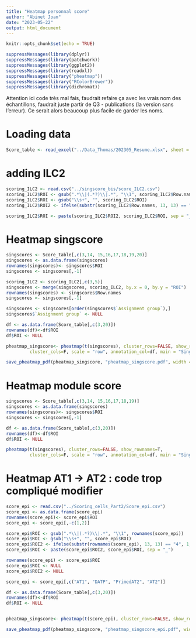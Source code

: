 ```yaml
---
title: "Heatmap personnal score"
author: "Abinet Joan"
date: "2023-05-22"
output: html_document
---
```


```r
knitr::opts_chunk$set(echo = TRUE)
```

```r
suppressMessages(library(dplyr))
suppressMessages(library(patchwork))
suppressMessages(library(ggplot2))
suppressMessages(library(readxl))
suppressMessages(library("pheatmap"))
suppressMessages(library("RColorBrewer"))
suppressMessages(library(dichromat))
```


Attention ici code très mal fais, faudrait refaire ça avec les vrais nom des échantillons, faudrait juste partir de Q3 - publications (la version sans l'erreur). Ce serait alors beaucoup plus facile de garder les noms.

# Loading data
```r
Score_table <- read_excel("../Data_Thomas/202305_Resume.xlsx", sheet = "Sheet1", range = "B4:U28")
```
# adding ILC2
```r
scoring_ILC2 <- read.csv("../singscore_bis/score_ILC2.csv")
scoring_ILC2$ROI <- gsub(".*\\|(.*?)\\|.*", "\\1", scoring_ILC2$Row.names)
scoring_ILC2$ROI <- gsub("\\s+", "", scoring_ILC2$ROI)
scoring_ILC2$ROI2 <- ifelse(substr(scoring_ILC2$Row.names, 13, 13) == "4", 1, ifelse(substr(scoring_ILC2$Row.names, 13, 13) == "8", 2, NA))

scoring_ILC2$ROI <- paste(scoring_ILC2$ROI2, scoring_ILC2$ROI, sep = "_")
```


# Heatmap singscore
```r
singscores <- Score_table[,c(3,14, 15,16,17,18,19,20)]
singscores <- as.data.frame(singscores)
rownames(singscores)<- singscores$ROI
singscores <- singscores[,-1]

scoring_ILC2 <- scoring_ILC2[,c(3,5)]
singscores <- merge(singscores, scoring_ILC2, by.x = 0, by.y = "ROI")
rownames(singscores) <- singscores$Row.names
singscores <- singscores[,-1]

singscores <- singscores[order(singscores$`Assignment group`),]
singscores$`Assignment group` <- NULL

df <- as.data.frame(Score_table[,c(3,20)])
rownames(df)<-df$ROI
df$ROI <- NULL

pheatmap_singscore<- pheatmap(t(singscores), cluster_rows=FALSE, show_rownames=T,
         cluster_cols=F, scale = "row", annotation_col=df, main = "Singscores", labels_row = c("Ly6G Macs", "AM", "Neutro", "CD64⁺ Mono", "CD206⁻ IM", "CD206⁺ IM","ILC2" ), color = colorRampPalette(c("blue", "white", "red"))(100))

save_pheatmap_pdf(pheatmap_singscore, "pheatmap_singscore.pdf", width = 15, height = 10)
```

# Heatmap module score
```r
singscores <- Score_table[,c(3,14, 15,16,17,18,19)]
singscores <- as.data.frame(singscores)
rownames(singscores)<- singscores$ROI
singscores <- singscores[,-1]

df <- as.data.frame(Score_table[,c(3,20)])
rownames(df)<-df$ROI
df$ROI <- NULL

pheatmap(t(singscores), cluster_rows=FALSE, show_rownames=T,
         cluster_cols=F, scale = "row", annotation_col=df, main = "Singscores", labels_row = c("Ly6G Macs", "AM", "Neutro", "CD64⁺ Mono", "CD206⁻ IM", "CD206⁺ IM") )
```


# Heatmap AT1 -> AT2 : code trop compliqué  modifier
```r
score_epi <- read.csv("../Scoring_cells_Part2/Score_epi.csv")
score_epi <- as.data.frame(score_epi)
rownames(score_epi)<- score_epi$ROI
score_epi <- score_epi[,-c(1,2)]

score_epi$ROI <- gsub(".*\\|(.*?)\\|.*", "\\1", rownames(score_epi))
score_epi$ROI <- gsub("\\s+", "", score_epi$ROI)
score_epi$ROI2 <- ifelse(substr(rownames(score_epi), 13, 13) == "4", 1, ifelse(substr(rownames(score_epi), 13, 13) == "8", 2, NA))
score_epi$ROI <- paste(score_epi$ROI2, score_epi$ROI, sep = "_")

rownames(score_epi) <- score_epi$ROI
score_epi$ROI <- NULL
score_epi$ROI2 <- NULL

score_epi <- score_epi[,c("AT1", "DATP", "PrimedAT2", "AT2")]

df <- as.data.frame(Score_table[,c(3,20)])
rownames(df)<-df$ROI
df$ROI <- NULL


pheatmap_singscore<- pheatmap(t(score_epi), cluster_rows=FALSE, show_rownames=T, color = colorRampPalette(c("blue", "white", "red"))(100), cluster_cols=F, scale = "row", annotation_col=df, main = "Singscores")

save_pheatmap_pdf(pheatmap_singscore, "pheatmap_singscore_epi.pdf", width = 15, height = 6)
```

